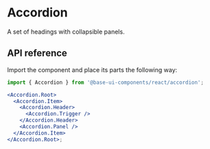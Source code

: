 # Accordion

<Subtitle>A set of headings with collapsible panels.</Subtitle>
<meta name="description" content="A high-quality unstyled accordion component for React." />

<Demo path="./demos/hero" />

## API reference

Import the component and place its parts the following way:

```jsx title="Anatomy"
import { Accordion } from '@base-ui-components/react/accordion';

<Accordion.Root>
  <Accordion.Item>
    <Accordion.Header>
      <Accordion.Trigger />
    </Accordion.Header>
    <Accordion.Panel />
  </Accordion.Item>
</Accordion.Root>;
```

<Reference component="Accordion" parts="Root, Item, Header, Trigger, Panel" />
